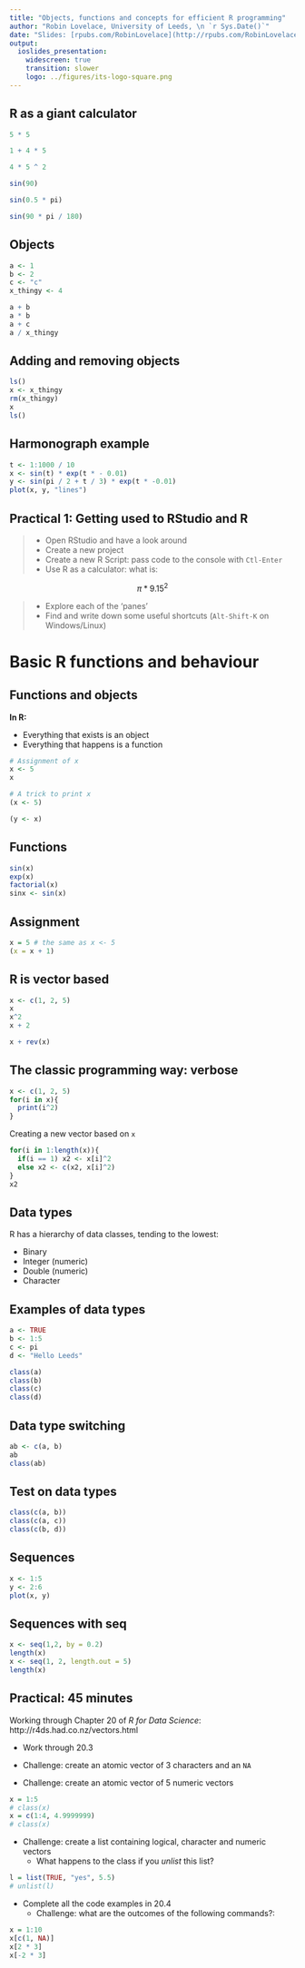 ```yaml
---
title: "Objects, functions and concepts for efficient R programming"
author: "Robin Lovelace, University of Leeds, \n `r Sys.Date()`"
date: "Slides: [rpubs.com/RobinLovelace](http://rpubs.com/RobinLovelace)"
output:
  ioslides_presentation:
    widescreen: true
    transition: slower
    logo: ../figures/its-logo-square.png
---
```



## R as a giant calculator

```r
5 * 5
```

```r
1 + 4 * 5
```

```r
4 * 5 ^ 2
```

```r
sin(90)
```

```r
sin(0.5 * pi)
```

```r
sin(90 * pi / 180)
```

## Objects

```r
a <- 1
b <- 2
c <- "c"
x_thingy <- 4
```

```r
a + b
a * b
a + c
a / x_thingy
```

## Adding and removing objects

```r
ls()
x <- x_thingy
rm(x_thingy)
x
ls()
```


## Harmonograph example

```r
t <- 1:1000 / 10
x <- sin(t) * exp(t * - 0.01)
y <- sin(pi / 2 + t / 3) * exp(t * -0.01)
plot(x, y, "lines")
```

## Practical 1: Getting used to RStudio and R

> - Open RStudio and have a look around
> - Create a new project
> - Create a new R Script: pass code to the console with `Ctl-Enter`
> - Use R as a calculator: what is:

$$
\pi * 9.15^2
$$

> - Explore each of the 'panes'
> - Find and write down some useful shortcuts (`Alt-Shift-K` on Windows/Linux)

# Basic R functions and behaviour

## Functions and objects

**In R:**

- Everything that exists is an object
- Everything that happens is a function

```r
# Assignment of x
x <- 5
x
```

```r
# A trick to print x
(x <- 5)
```

```r
(y <- x)
```

## Functions

```r
sin(x)
exp(x)
factorial(x)
sinx <- sin(x)
```

## Assignment

```r
x = 5 # the same as x <- 5
(x = x + 1)
```



## R is vector based

```r
x <- c(1, 2, 5)
x
x^2
x + 2
```

```r
x + rev(x)
```

## The classic programming way: verbose

```r
x <- c(1, 2, 5)
for(i in x){
  print(i^2)
}
```

Creating a new vector based on `x`

```r
for(i in 1:length(x)){
  if(i == 1) x2 <- x[i]^2
  else x2 <- c(x2, x[i]^2)
}
x2
```

## Data types

R has a hierarchy of data classes, tending to the lowest:

- Binary
- Integer (numeric)
- Double (numeric)
- Character

## Examples of data types

```r
a <- TRUE
b <- 1:5
c <- pi
d <- "Hello Leeds"
```

```r
class(a)
class(b)
class(c)
class(d)
```

## Data type switching

```r
ab <- c(a, b)
ab
class(ab)
```


## Test on data types

```r
class(c(a, b))
class(c(a, c))
class(c(b, d))
```

## Sequences

```r
x <- 1:5
y <- 2:6
plot(x, y)
```

## Sequences with seq

```r
x <- seq(1,2, by = 0.2)
length(x)
x <- seq(1, 2, length.out = 5)
length(x)
```

## Practical: 45 minutes

Working through Chapter 20 of *R for Data Science*: http://r4ds.had.co.nz/vectors.html

- Work through 20.3

- Challenge: create an atomic vector of 3 characters and an `NA`

- Challenge: create an atomic vector of 5 numeric vectors

```r
x = 1:5
# class(x)
x = c(1:4, 4.9999999)
# class(x)
```

- Challenge: create a list containing logical, character and numeric vectors
    - What happens to the class if you *unlist* this list?

```r
l = list(TRUE, "yes", 5.5)
# unlist(l)
```

- Complete all the code examples in 20.4
    - Challenge: what are the outcomes of the following commands?:
    
```r
x = 1:10
x[c(1, NA)]
x[2 * 3]
x[-2 * 3]
```





